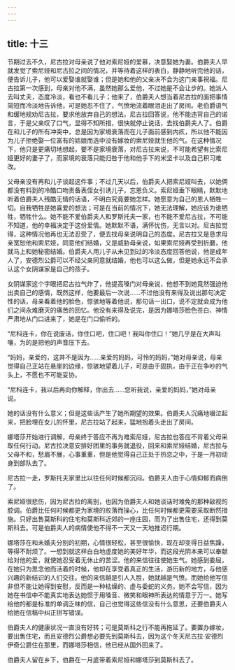 ```yaml
---
---
---
```

title: 十三
---



节期过去不久，尼古拉对母亲说了他对索尼娅的爱慕，决意娶她为妻。伯爵夫人早就发觉了索尼娅和尼古拉之间的情况，并等待着这样的表白，静静地听完他的话，便告诉儿子，他可以爱娶谁就娶谁；但是她和他的父亲决不会为这门亲事祝福。尼古拉第一次感到，母亲对他不满，虽然她那么爱他，不过她是不会让步的。她派人去叫丈夫，态度冷淡，看也不看儿子；他来了，伯爵夫人想当着尼古拉的面把事情简短而冷淡地告诉他，可是她忍不住了，气愤地流着眼泪走出了房间。老伯爵语气和缓地规劝尼古拉，要求他放弃自己的想法。尼古拉回答说，他不能违背自己的诺言，于是父亲叹了口气，显得不知所措，很快就停止说话，去找伯爵夫人了。伯爵在和儿子的所有冲突中，总是因为家境衰落而在儿子面前感到内疚，所以他不能因为儿子拒绝娶一位富有的姑娘而选中没有嫁妆的索尼娅就生他的气。在这种情况下，他只是更痛切地想起，要不是家境衰落，对尼古拉来说，不可能希望有比索尼娅更好的妻子了，而家境的衰落只能归咎于他和他手下的米坚卡以及自己积习难改。

父母亲没有再和儿子谈起这件事；不过几天以后，伯爵夫人把索尼娅叫去，以她俩都没有料到的冷酷口吻责备表侄女引诱儿子，忘恩负义。索尼娅垂下眼睛，默默地听着伯爵夫人残酷无情的话语，不明白究竟要她怎样。她愿意为自己的恩人牺牲一切。自我牺牲是她喜爱的想法；可是在当前的情况下，她无法理解，她应该为谁牺牲，牺牲什么。她不能不爱伯爵夫人和罗斯托夫一家，也不能不爱尼古拉，不可能不知道，他的幸福决定于这份爱情。她默默不语，满怀忧伤，无言以对。尼古拉觉得，这种情况他再也无法忍受了，便去找母亲说明自己的态度。尼古拉又是恳求母亲宽恕他和索尼娅，同意他们结婚，又是威胁母亲说，如果索尼娅再受到折磨，他就马上和她秘密结婚。伯爵夫人用儿子从未见到过的冷淡态度回答他说，他是成年人了，安德烈公爵可以不经父亲同意就结婚，他也可以这么做，但是她永远不会承认这个女阴谋家是自己的孩子。

女阴谋家这个字眼把尼古拉气炸了，他提高嗓门对母亲说，他想不到她竟然强迫他出卖自己的感情，既然这样，他要最后一次说……不过他没有来得及说出那句决定性的话，母亲看着他的脸色，惊骇地等着他说，那句话一出口，说不定就会成为他们之间永难磨灭的痛苦的回忆。他没有来得及说完，是因为娜塔莎脸色苍白、神情严肃地从门口进来了，她是在门口偷听的。

“尼科连卡，你在说废话，你住口吧，住口吧！我叫你住口！”她几乎是在大声叫嚷，为的是把他的声音压下去。

“妈妈，亲爱的，这并不是因为……亲爱的妈妈，可怜的妈妈，”她对母亲说，母亲觉得自己正站在悬崖的边缘，惊骇地望着儿子，可是由于固执，由于正在争吵的气头上，不愿也不可能妥协。

“尼科连卡，我以后再向你解释，你出去……您听我说，亲爱的妈妈，”她对母亲说。

她的话没有什么意义；但是这些话产生了她所期望的效果。伯爵夫人沉痛地啜泣起来，把脸埋在女儿的怀里，尼古拉站了起来，猛地抱着头走出了房间。

娜塔莎开始进行调解，母亲终于答应不再为难索尼娅，尼古拉也答应不背着父母采取任何行动。尼古拉决意安排好团里的事务就退役，回来和索尼娅结婚，尼古拉与父母不和，愁眉不展，心事重重，但是他觉得自己正处于热恋之中，于是一月初动身到部队去了。

尼古拉一走，罗斯托夫家里比以往任何时候都沉闷。伯爵夫人由于心情抑郁而病倒了。

索尼娅很悲伤，因为尼古拉的离别，也因为伯爵夫人和她谈话时难免的那种敌视的腔调。伯爵比任何时候都更为家境的败落而操心，比任何时候都更需要采取断然措施。只好出售莫斯科的住宅和莫斯科近郊的一座庄园，而为了出售住宅，还得到莫斯科去。可是伯爵夫人的病情使他不得不一天又一天地推迟行期。

娜塔莎在和未婚夫分别的初期，心情很轻松，甚至很愉快，现在却变得日益焦躁，等得不耐烦了。一想到就这样白白地虚度她的美好年华，而这段光阴本来可以奉献给对他的爱，就使她忍受着无休止的苦涩。他的来信往往使她生气。她感到委屈，在她只为思念他而活着的时候，他却在享受着真正的生活，游历新的地方，与他感兴趣的新结识的人们交往。他的来信越是引人入胜，她就越是气愤。而她给他写信非但不能让她得到安慰，反而是一种枯燥的、虚与委蛇的义务。她不会写信，因为她在书信中不能真实地表达她惯于用嗓音、微笑和眼神所表达的情意于万一。她写给他的都是标准的单调乏味的信，自己也觉得这些信没有什么意思，还要伯爵夫人给她在信稿中纠正拼写错误。

伯爵夫人的健康状况一直没有好转；可是莫斯科之行不能再拖延了。要置办嫁妆，要出售住宅，而且安德烈公爵想必要先到莫斯科去，因为这个冬天尼古拉·安德烈伊奇公爵住在那里，而娜塔莎相信，他已经从国外回来了。

伯爵夫人留在乡下，伯爵在一月底带着索尼娅和娜塔莎到莫斯科去了。